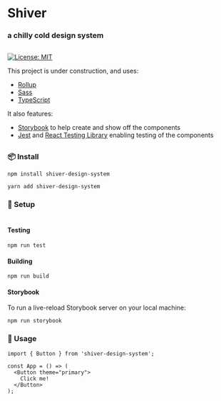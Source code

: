

<Meta title="Introduction/Getting Started" />

# Shiver
### a chilly cold design system
##

[![License: MIT](https://img.shields.io/badge/License-MIT-green.svg)](https://opensource.org/licenses/MIT)

This project is under construction, and uses:

- [Rollup](https://github.com/rollup/rollup)
- [Sass](https://sass-lang.com/)
- [TypeScript](https://www.typescriptlang.org/)

It also features:

- [Storybook](https://storybook.js.org/) to help create and show off the components
- [Jest](https://jestjs.io/) and [React Testing Library](https://github.com/testing-library/react-testing-library) enabling testing of the components
##

### 📦 Install

```
npm install shiver-design-system
```
```
yarn add shiver-design-system 
```

### 🔨 Setup
#
#### Testing

```
npm run test
```

#### Building

```
npm run build
```

#### Storybook

To run a live-reload Storybook server on your local machine:
```
npm run storybook
```

### 🚀 Usage
```
import { Button } from 'shiver-design-system';

const App = () => (
  <Button theme="primary">
    Click me!
  </Button>
);
```